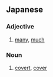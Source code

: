 ==Japanese==

===Adjective===
{{ja-adj|infl=i}}

# {{ja-def|多い}} [[many]], [[much]]

===Noun===
{{ja-noun}}

# {{ja-def|覆い|被い|蓋い|蔽い}} [[covert]], [[cover]]
